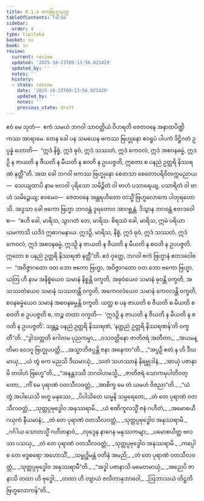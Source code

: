 ```yaml
---
title: 6.1.4 ဗကဗြဟ္မသုတ္တ
tableOfContents: false
sidebar:
  order: 4
type: tipitaka
basket: su
book: sn
review:
  current: review
  updated: '2025-10-23T09:13:56.021429'
  updated_by: ''
  notes: ''
  history:
  - state: review
    date: '2025-10-23T09:13:56.021429'
    updated_by: ''
    notes: ''
    previous_state: draft
---
```



<ReviewStatus review={frontmatter.review} showDetails={true} />

<HypothesisAnnotation frontmatter={frontmatter} />

<DynamicBreadcrumb />

<Division number="175" book="sn" e="ch" v="18" p="305">

<Paragraph number="1039" book="sn">
ဧဝံ မေ သုတံ—  ဧကံ သမယံ ဘဂဝါ သာဝတ္ထိယံ ဝိဟရတိ ဇေတဝနေ အနာထပိဏ္ဍိကဿ အာရာမေ. တေန ခေါ ပန သမယေန ဗကဿ ဗြဟ္မုနော ဧဝရူပံ ပါပကံ ဒိဋ္ဌိဂတံ ဥပ္ပန္နံ ဟောတိ—  “ဣဒံ နိစ္စံ, ဣဒံ ဓုဝံ, ဣဒံ သဿတံ, ဣဒံ ကေဝလံ, ဣဒံ အစဝနဓမ္မံ, ဣဒဉှိ န ဇာယတိ န ဇီယတိ န မီယတိ န စဝတိ န ဥပပဇ္ဇတိ, ဣတော စ ပနညံ ဥတ္တရိ နိဿရဏံ နတ္ထီ”တိ.
</Paragraph>

<Paragraph number="1040" book="sn">
အထ ခေါ ဘဂဝါ ဗကဿ ဗြဟ္မုနော စေတသာ စေတောပရိဝိတက္ကမညာယ—  သေယျထာပိ နာမ ဗလဝါ ပုရိသော သမိဉ္ဇိတံ ဝါ ဗာဟံ ပသာရေယျ, ပသာရိတံ ဝါ ဗာဟံ သမိဉ္ဇေယျ; ဧဝမေဝ—  ဇေတဝနေ အန္တရဟိတော တသ္မိံ ဗြဟ္မလောကေ ပါတုရဟောသိ. အဒ္ဒသာ ခေါ ဗကော ဗြဟ္မာ ဘဂဝန္တံ ဒူရတောဝ အာဂစ္ဆန္တံ. ဒိသွာန ဘဂဝန္တံ ဧတဒဝေါစ—  “ဧဟိ ခေါ, မာရိသ, သွာဂတံ တေ, မာရိသ. စိရဿံ ခေါ, မာရိသ, ဣမံ ပရိယာယမကာသိ ယဒိဒံ ဣဓာဂမနာယ. ဣဒဉှိ, မာရိသ, နိစ္စံ, ဣဒံ ဓုဝံ, ဣဒံ သဿတံ, ဣဒံ ကေဝလံ, ဣဒံ အစဝနဓမ္မံ, ဣဒဉှိ န ဇာယတိ န ဇီယတိ န မီယတိ န စဝတိ န ဥပပဇ္ဇတိ. ဣတော စ ပနညံ ဥတ္တရိ နိဿရဏံ နတ္ထီ”တိ.
</Paragraph>

<Paragraph number="1041" book="sn">
ဧဝံ ဝုတ္တေ, ဘဂဝါ ဗကံ ဗြဟ္မာနံ ဧတဒဝေါစ—  “အဝိဇ္ဇာဂတော ဝတ ဘော ဗကော ဗြဟ္မာ, အဝိဇ္ဇာဂတော ဝတ ဘော ဗကော ဗြဟ္မာ. ယတြ ဟိ နာမ အနိစ္စံယေဝ သမာနံ နိစ္စန္တိ ဝက္ခတိ, အဓုဝံယေဝ သမာနံ ဓုဝန္တိ ဝက္ခတိ, အသဿတံယေဝ သမာနံ သဿတန္တိ ဝက္ခတိ, အကေဝလံယေဝ သမာနံ ကေဝလန္တိ ဝက္ခတိ, စဝနဓမ္မံယေဝ သမာနံ အစဝနဓမ္မန္တိ ဝက္ခတိ. ယတ္ထ စ ပန ဇာယတိ စ ဇီယတိ စ မီယတိ စ စဝတိ စ ဥပပဇ္ဇတိ စ, တဉ္စ တထာ ဝက္ခတိ—  ‘ဣဒဉှိ န ဇာယတိ န ဇီယတိ န မီယတိ န စဝတိ န ဥပပဇ္ဇတိ’. သန္တဉ္စ ပနညံ ဥတ္တရိ နိဿရဏံ, ‘နတ္ထညံ ဥတ္တရိ နိဿရဏန်’တိ ဝက္ခတီ”တိ.
</Paragraph>

<Paragraph number="1042" type="verses" book="sn">
_“ဒွါသတ္တတိ ဂေါတမ ပုညကမ္မာ,_  
_ဝသဝတ္တိနော ဇာတိဇရံ အတီတာ;_  
_အယမန္တိမာ ဝေဒဂူ ဗြဟ္မုပပတ္တိ,_  
_အသ္မာဘိဇပ္ပန္တိ ဇနာ အနေကာ”တိ._  

</Paragraph>

<Paragraph number="1043" type="verses" book="sn">
_“အပ္ပဉှိ ဧတံ န ဟိ ဒီဃမာယု,_  
_ယံ တွံ ဗက မညသိ ဒီဃမာယုံ;_  
_သတံ သဟဿာနံ နိရဗ္ဗုဒါနံ,_  
_အာယုံ ပဇာနာမိ တဝါဟံ ဗြဟ္မေ”တိ._  

</Paragraph>

<Paragraph number="1044" type="verses" book="sn">
_“အနန္တဒဿီ ဘဂဝါဟမသ္မိ,_  
_ဇာတိဇရံ သောကမုပါတိဝတ္တော;_  
_ကိံ မေ ပုရာဏံ ဝတသီလဝတ္တံ,_  
_အာစိက္ခ မေ တံ ယမဟံ ဝိဇညာ”တိ._  

</Paragraph>

<Paragraph number="1045" type="verses" book="sn">
_“ယံ တွံ အပါယေသိ ဗဟူ မနုဿေ,_  
_ပိပါသိတေ ဃမ္မနိ သမ္ပရေတေ;_  
_တံ တေ ပုရာဏံ ဝတသီလဝတ္တံ,_  
_သုတ္တပ္ပဗုဒ္ဓေါဝ အနုဿရာမိ._  

</Paragraph>

<Paragraph number="1046" type="verses" book="sn">
_ယံ ဧဏိကူလသ္မိံ ဇနံ ဂဟီတံ,_  
_အမောစယီ ဂယှကံ နီယမာနံ;_  
_တံ တေ ပုရာဏံ ဝတသီလဝတ္တံ,_  
_သုတ္တပ္ပဗုဒ္ဓေါဝ အနုဿရာမိ._  

</Paragraph>

<Paragraph number="1047" type="verses" book="sn">
_ဂင်္ဂါယ သောတသ္မိံ ဂဟီတနာဝံ,_  
_လုဒ္ဒေန နာဂေန မနုဿကမျာ;_  
_ပမောစယိတ္ထ ဗလသာ ပသယှ,_  
_တံ တေ ပုရာဏံ ဝတသီလဝတ္တံ;_  
_သုတ္တပ္ပဗုဒ္ဓေါဝ အနုဿရာမိ._  

</Paragraph>

<Paragraph number="1048" type="verses" book="sn">
_ကပ္ပေါ စ တေ ဗဒ္ဓစရော အဟောသိံ,_  
_သမ္ဗုဒ္ဓိမန္တံ ဝတိနံ အမညိ;_  
_တံ တေ ပုရာဏံ ဝတသီလဝတ္တံ,_  
_သုတ္တပ္ပဗုဒ္ဓေါဝ အနုဿရာမီ”တိ._  

</Paragraph>

<Paragraph number="1049" type="verses" book="sn">
_“အဒ္ဓါ ပဇာနာသိ မမေတမာယုံ,_  
_အညေပိ ဇာနာသိ တထာ ဟိ ဗုဒ္ဓေါ;_  
_တထာ ဟိ တျာယံ ဇလိတာနုဘာဝေါ,_  
_ဩဘာသယံ တိဋ္ဌတိ ဗြဟ္မလောကန်”တိ._
</Paragraph>
</Division>